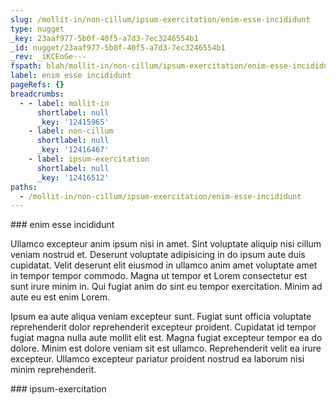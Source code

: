 ```yaml
---
slug: /mollit-in/non-cillum/ipsum-exercitation/enim-esse-incididunt
type: nugget
_key: 23aaf977-5b0f-40f5-a7d3-7ec3246554b1
_id: nugget/23aaf977-5b0f-40f5-a7d3-7ec3246554b1
_rev: _iKCEoGe---
fspath: blah/mollit-in/non-cillum/ipsum-exercitation/enim-esse-incididunt.md
label: enim esse incididunt
pageRefs: {}
breadcrumbs:
  - - label: mollit-in
      shortlabel: null
      _key: '12415965'
    - label: non-cillum
      shortlabel: null
      _key: '12416467'
    - label: ipsum-exercitation
      shortlabel: null
      _key: '12416512'
paths:
  - /mollit-in/non-cillum/ipsum-exercitation/enim-esse-incididunt
---
```


<NuggetArea>
<Nugget slug="/mollit-in/non-cillum/ipsum-exercitation/enim-esse-incididunt" type="nugget" _key="23aaf977-5b0f-40f5-a7d3-7ec3246554b1" _id="nugget/23aaf977-5b0f-40f5-a7d3-7ec3246554b1" _rev="_iKCEoGe---" fspath="blah/mollit-in/non-cillum/ipsum-exercitation/enim-esse-incididunt.md" label="enim esse incididunt" paths="/mollit-in/non-cillum/ipsum-exercitation/enim-esse-incididunt">
<NuggetBody>
### enim esse incididunt

Ullamco excepteur anim ipsum nisi in amet. Sint voluptate aliquip nisi cillum veniam nostrud et. Deserunt voluptate adipisicing in do ipsum aute duis cupidatat. Velit deserunt elit eiusmod in ullamco anim amet voluptate amet in tempor tempor commodo. Magna ut tempor et Lorem consectetur est sunt irure minim in. Qui fugiat anim do sint eu tempor exercitation. Minim ad aute eu est enim Lorem.

Ipsum ea aute aliqua veniam excepteur sunt. Fugiat sunt officia voluptate reprehenderit dolor reprehenderit excepteur proident. Cupidatat id tempor fugiat magna nulla aute mollit elit est. Magna fugiat excepteur tempor ea do dolore. Minim est dolore veniam sit est ullamco. Reprehenderit velit ea irure excepteur. Ullamco excepteur pariatur proident nostrud ea laborum nisi minim reprehenderit.

</NuggetBody>
<Breadcrumbs>
<Crumbs>
<Crumb _key="12415965" label="mollit-in" /><Crumb _key="12416467" label="non-cillum" /><Crumb _key="12416512" label="ipsum-exercitation" />
</Crumbs>
</Breadcrumbs>
</Nugget>

<NuggetsInbound>
</NuggetsInbound>
<NuggetsOutbound>
</NuggetsOutbound>
</NuggetArea>
<PassagesInbound>
<Passage direction="inbound" type="passage" _key="12416512" _id="passage/12416512" _rev="_iKCEoGa--_" label="ipsum-exercitation" passage="ipsum-exercitation" fspath="blah/mollit-in/non-cillum/ipsum-exercitation" paths="/mollit-in/non-cillum/ipsum-exercitation" slug="/mollit-in/non-cillum/ipsum-exercitation">
<NuggetBody>
### ipsum-exercitation

</NuggetBody>
<Breadcrumbs>
<Crumbs>
<Crumb _key="12415965" label="mollit-in" /><Crumb _key="12416467" label="non-cillum" />
</Crumbs>
</Breadcrumbs>
</Passage>

</PassagesInbound>
<PassagesOutbound>
</PassagesOutbound>